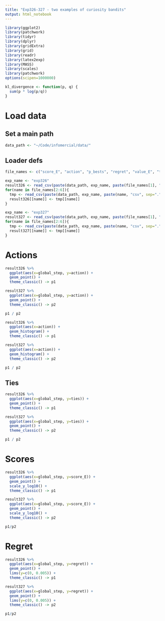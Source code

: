 ```yaml
---
title: "Exp326-327 - two examples of curiosity bandits"
output: html_notebook
---
```


```r
library(ggplot2)
library(patchwork)
library(tidyr)
library(dplyr)
library(gridExtra)
library(grid)
library(readr)
library(latex2exp)
library(MASS) 
library(scales)
library(patchwork)
options(scipen=1000000)

kl_divergence <- function(p, q) {
  sum(p * log(p/q))
}
```

# Load data
## Set a main path
```r
data_path <- "~/Code/infomercial/data/"
```

## Loader defs
```r
file_names <- c("score_E", "action", "p_bests", "regret", "value_E", "ties")

exp_name <- "exp326"
result326 <- read_csv(paste(data_path, exp_name, paste(file_names[1], "csv", sep="."), sep="/"))
for(name in file_names[2:6]){
  tmp <- read_csv(paste(data_path, exp_name, paste(name, "csv", sep="."), sep="/"))
  result326[[name]] <- tmp[[name]]
}

exp_name <- "exp327"
result327 <- read_csv(paste(data_path, exp_name, paste(file_names[1], "csv", sep="."), sep="/"))
for(name in file_names[2:6]){
  tmp <- read_csv(paste(data_path, exp_name, paste(name, "csv", sep="."), sep="/"))
  result327[[name]] <- tmp[[name]]
}
```


# Actions
```r
result326 %>% 
  ggplot(aes(x=global_step, y=action)) +
  geom_point() + 
  theme_classic() -> p1

result327 %>% 
  ggplot(aes(x=global_step, y=action)) +
  geom_point() + 
  theme_classic() -> p2

p1 / p2
```
```r
result326 %>% 
  ggplot(aes(x=action)) +
  geom_histogram() + 
  theme_classic() -> p1

result327 %>% 
  ggplot(aes(x=action)) +
  geom_histogram() + 
  theme_classic() -> p2

p1 / p2
```

## Ties
```r
result326 %>% 
  ggplot(aes(x=global_step, y=ties)) +
  geom_point() + 
  theme_classic() -> p1

result327 %>% 
  ggplot(aes(x=global_step, y=ties)) +
  geom_point() + 
  theme_classic() -> p2

p1 / p2
```

# Scores
```r
result326 %>% 
  ggplot(aes(x=global_step, y=score_E)) +
  geom_point() + 
  scale_y_log10() +
  theme_classic() -> p1

result327 %>% 
  ggplot(aes(x=global_step, y=score_E)) +
  geom_point() + 
  scale_y_log10() +
  theme_classic() -> p2

p1/p2
```

# Regret
```r
result326 %>% 
  ggplot(aes(x=global_step, y=regret)) +
  geom_point() + 
  lims(y=c(0, 0.005)) +
  theme_classic() -> p1

result327 %>% 
  ggplot(aes(x=global_step, y=regret)) +
  geom_point() + 
  lims(y=c(0, 0.005)) +
  theme_classic() -> p2

p1/p2
```